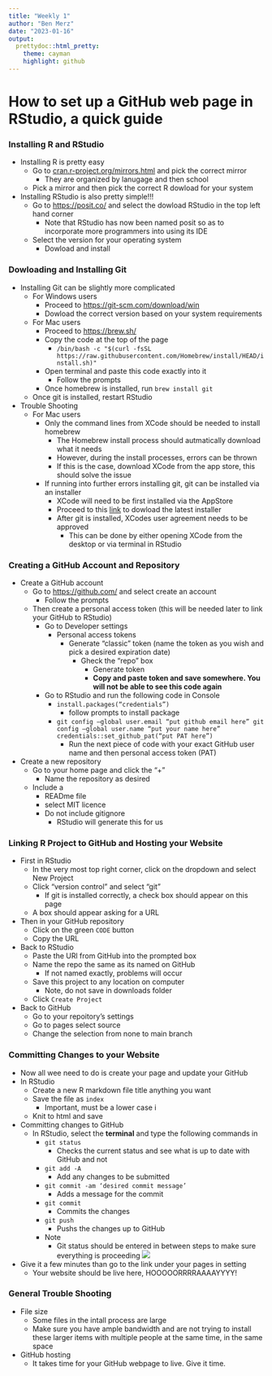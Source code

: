 ```yaml
---
title: "Weekly 1"
author: "Ben Merz"
date: "2023-01-16"
output: 
  prettydoc::html_pretty:
    theme: cayman
    highlight: github
---
```


# How to set up a GitHub web page in RStudio, a quick guide

### Installing R and RStudio

  * Installing R is pretty easy
    + Go to [cran.r-project.org/mirrors.html](https://cran.r-project.org/mirrors.html) and pick the correct mirror
      + They are organized by lanugage and then school
    + Pick a mirror and then pick the correct R dowload for your system 
    
    
  * Installing RStudio is also pretty simple!!!
    + Go to [https://posit.co/](https://posit.co/) and select the dowload RStudio in the top left hand corner
      + Note that RStudio has now been named posit so as to incorporate more programmers into using its IDE
    + Select the version for your operating system
      + Dowload and install
      
### Dowloading and Installing Git

  * Installing Git can be slightly more complicated
    + For Windows users
      + Proceed to [https://git-scm.com/download/win](https://git-scm.com/download/win)
      + Dowload the correct version based on your system requirements
    + For Mac users
      + Proceed to [https://brew.sh/](https://brew.sh/)
      + Copy the code at the top of the page
        + `/bin/bash -c "$(curl -fsSL https://raw.githubusercontent.com/Homebrew/install/HEAD/install.sh)"`
      + Open terminal and paste this code exactly into it
        + Follow the prompts
      + Once homebrew is installed, run `brew install git`
    + Once git is installed, restart RStudio
  * Trouble Shooting
    + For Mac users
      + Only the command lines from XCode should be needed to install homebrew
        + The Homebrew install process should autmatically download what it needs
        + However, during the install processes, errors can be thrown
        + If this is the case, download XCode from the app store, this should solve the issue
      + If running into further errors installing git, git can be installed via an installer
        + XCode will need to be first installed via the AppStore
        + Proceed to this [link](https://sourceforge.net/projects/git-osx-installer/) to dowload the latest installer
        + After git is installed, XCodes user agreement needs to be approved
          + This can be done by either opening XCode from the desktop or via terminal in RStudio
        
### Creating a GitHub Account and Repository
  * Create a GitHub account
    + Go to [https://github.com/](https://github.com/) and select create an account
      + Follow the prompts
    + Then create a personal access token (this will be needed later to link your GitHub to RStudio)
      + Go to Developer settings
        + Personal access tokens
          + Generate “classic” token (name the token as you wish and pick a desired expiration date)
            + Gheck the “repo” box
              + Generate token
              + **Copy and paste token and save somewhere. You will not be able to see this code again**
      + Go to RStudio and run the following code in Console
        + `install.packages(“credentials”)`
          + follow prompts to install package
        + `git config –global user.email “put github email here” git config –global user.name “put your name here” credentials::set_github_pat(“put PAT here”)`
          + Run the next piece of code with your exact GitHub user name and then personal access token (PAT)
  * Create a new repository
    + Go to your home page and  click the “+”
      + Name the repository as desired
    + Include a
      + READme file
      + select MIT licence
      + Do not include gitignore
        + RStudio will generate this for us

### Linking R Project to GitHub and Hosting your Website
  * First in RStudio
    + In the very most top right corner, click on the dropdown and select New Project
    + Click “version control” and select “git”
      + If git is installed correctly, a check box should appear on this page
    + A box should appear asking for a URL
  * Then in your GitHub repository
    + Click on the green `CODE` button
    + Copy the URL
  * Back to RStudio
    + Paste the URl from GitHub into the prompted box
    + Name the repo the same as its named on GitHub
      + If not named exactly, problems will occur
    + Save this project to any location on computer
      + Note, do not save in downloads folder
    + Click `Create Project`
  * Back to GitHub
    + Go to your repoitory's settings
    + Go to pages select source
    + Change the selection from none to main branch

### Committing Changes to your Website
  * Now all wee need to do is create your page and update your GitHub
  * In RStudio
    + Create a new R markdown file title anything you want
    + Save the file as `index`
      + Important, must be a lower case i
    + Knit to html and save
  + Committing changes to GitHub
    + In RStudio, select the **terminal** and type the following commands in
      + `git status`
        + Checks the current status and see what is up to date with GitHub and not
      + `git add -A`
        + Add any changes to be submitted
      + `git commit -am ‘desired commit message’`
        + Adds a message for the commit
      + `git commit`
        + Commits the changes
      + `git push`
        + Pushs the changes up to GitHub
      + Note
        + Git status should be entered in between steps to make sure everything is proceeding
         ![](/Users/BenM/Library/Mobile Documents/com~apple~CloudDocs/Documents/College/Bio/Reproducible R/Git Repository/BIOL1007A/GitD.jpeg) 
  + Give it a few minutes than go to the link under your pages in setting
    + Your website should be live here, HOOOOORRRRAAAAYYYY!

### General Trouble Shooting
  * File size
    + Some files in the intall process are large
    + Make sure you have ample bandwidth and are not trying to install these larger items with multiple people at the same time, in the same space
  * GitHub hosting
    + It takes time for your GitHub webpage to live. Give it time.
      
      
      
      
  